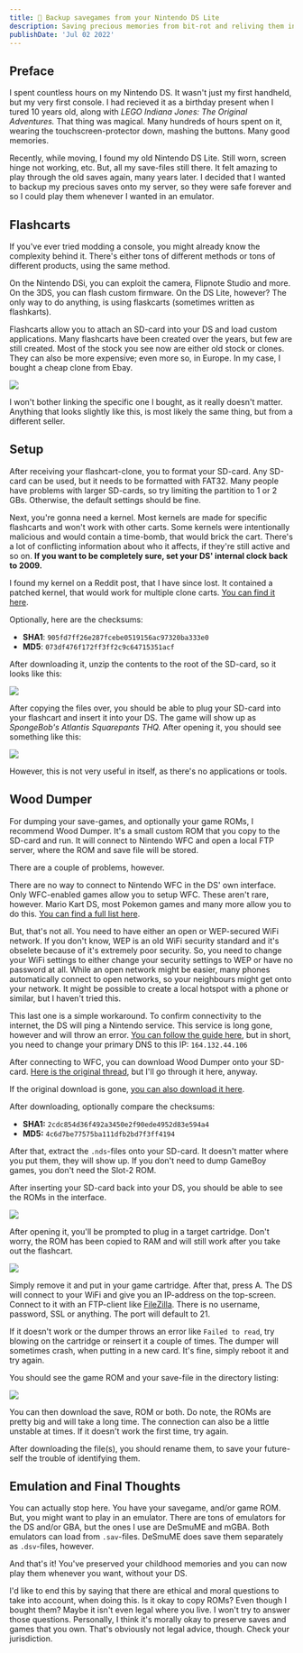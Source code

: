 ```yaml
---
title: 💾 Backup savegames from your Nintendo DS Lite
description: Saving precious memories from bit-rot and reliving them in emulators.
publishDate: 'Jul 02 2022'
---
```


## Preface

I spent countless hours on my Nintendo DS. It wasn't just my first handheld, but my very first console. I had recieved it as a birthday present when I tured 10 years old, along with *LEGO Indiana Jones: The Original Adventures.* That thing was magical. Many hundreds of hours spent on it, wearing the touchscreen-protector down, mashing the buttons. Many good memories.

Recently, while moving, I found my old Nintendo DS Lite. Still worn, screen hinge not working, etc. But, all my save-files still there. It felt amazing to play through the old saves again, many years later. I decided that I wanted to backup my precious saves onto my server, so they were safe forever and so I could play them whenever I wanted in an emulator.

## Flashcarts

If you've ever tried modding a console, you might already know the complexity behind it. There's either tons of different methods or tons of different products, using the same method.

On the Nintendo DSi, you can exploit the camera, Flipnote Studio and more. On the 3DS, you can flash custom firmware. On the DS Lite, however? The only way to do anything, is using flaskcarts (sometimes written as flashkarts).

Flashcarts allow you to attach an SD-card into your DS and load custom applications. Many flashcarts have been created over the years, but few are still created. Most of the stock you see now are either old stock or clones. They can also be more expensive; even more so, in Europe. In my case, I bought a cheap clone from Ebay.

![](/nds/_flashcart.webp "")

I won't bother linking the specific one I bought, as it really doesn't matter. Anything that looks slightly like this, is most likely the same thing, but from a different seller.

## Setup

After receiving your flashcart-clone, you to format your SD-card. Any SD-card can be used, but it needs to be formatted with FAT32. Many people have problems with larger SD-cards, so try limiting the partition to 1 or 2 GBs. Otherwise, the default settings should be fine.

Next, you're gonna need a kernel. Most kernels are made for specific flashcarts and won't work with other carts. Some kernels were intentionally malicious and would contain a time-bomb, that would brick the cart. There's a lot of conflicting information about who it affects, if they're still active and so on. **If you want to be completely sure, set your DS' internal clock back to 2009.**

I found my kernel on a Reddit post, that I have since lost. It contained a patched kernel, that would work for multiple clone carts. [You can find it here](/nds/flashcart_kernel.zip).

Optionally, here are the checksums:
- **SHA1**: `905fd7ff26e287fcebe0519156ac97320ba333e0`
- **MD5**: `073df476f172ff3ff2c9c64715351acf`

After downloading it, unzip the contents to the root of the SD-card, so it looks like this:

![](/nds/_sdroot1.webp "")

After copying the files over, you should be able to plug your SD-card into your flashcart and insert it into your DS. The game will show up as *SpongeBob's Atlantis Squarepants THQ.* After opening it, you should see something like this:

![](/nds/_kernel.webp "")

However, this is not very useful in itself, as there's no applications or tools.

## Wood Dumper

For dumping your save-games, and optionally your game ROMs, I recommend Wood Dumper. It's a small custom ROM that you copy to the SD-card and run. It will connect to Nintendo WFC and open a local FTP server, where the ROM and save file will be stored.

There are a couple of problems, however. 

There are no way to connect to Nintendo WFC in the DS' own interface. Only WFC-enabled games allow you to setup WFC. These aren't rare, however. Mario Kart DS, most Pokemon games and many more allow you to do this. [You can find a full list here](https://en.wikipedia.org/wiki/List_of_Nintendo_DS_Wi-Fi_Connection_games).

But, that's not all. You need to have either an open or WEP-secured WiFi network. If you don't know, WEP is an old WiFi security standard and it's obselete because of it's extremely poor security. So, you need to change your WiFi settings to either change your security settings to WEP or have no password at all. While an open network might be easier, many phones automatically connect to open networks, so your neighbours might get onto your network. It might be possible to create a local hotspot with a phone or similar, but I haven't tried this.

This last one is a simple workaround. To confirm connectivity to the internet, the DS will ping a Nintendo service. This service is long gone, however and will throw an error. [You can follow the guide here](https://wii.guide/wiimmfi#instructions-4), but in short, you need to change your primary DNS to this IP: `164.132.44.106`

After connecting to WFC, you can download Wood Dumper onto your SD-card. [Here is the original thread](https://digiex.net/threads/wood-dumper-dump-nintendo-ds-roms-and-save-games-over-wi-fi-with-an-nintendo-ds.14729/), but I'll go through it here, anyway.

If the original download is gone, [you can also download it here](/nds/wooddumper_r89.zip). 

After downloading, optionally compare the checksums:
* **SHA1:** `2cdc854d36f492a3450e2f90ede4952d83e594a4`
* **MD5:** `4c6d7be77575ba111dfb2bd7f3ff4194`

After that, extract the `.nds`-files onto your SD-card. It doesn't matter where you put them, they will show up. If you don't need to dump GameBoy games, you don't need the Slot-2 ROM.

After inserting your SD-card back into your DS, you should be able to see the ROMs in the interface.

![](/nds/_wooddumper.webp "")

After opening it, you'll be prompted to plug in a target cartridge. Don't worry, the ROM has been copied to RAM and will still work after you take out the flashcart.

![](/nds/_targetcard.webp "")

Simply remove it and put in your game cartridge. After that, press A. The DS will connect to your WiFi and give you an IP-address on the top-screen. Connect to it with an FTP-client like [FileZilla](https://filezilla-project.org/). There is no username, password, SSL or anything. The port will default to 21.

If it doesn't work or the dumper throws an error like `Failed to read`, try blowing on the cartridge or reinsert it a couple of times. The dumper will sometimes crash, when putting in a new card. It's fine, simply reboot it and try again.

You should see the game ROM and your save-file in the directory listing:

![](/nds/_directory.webp "")

You can then download the save, ROM or both. Do note, the ROMs are pretty big and will take a long time. The connection can also be a little unstable at times. If it doesn't work the first time, try again.

After downloading the file(s), you should rename them, to save your future-self the trouble of identifying them.

## Emulation and Final Thoughts

You can actually stop here. You have your savegame, and/or game ROM. But, you might want to play in an emulator. There are tons of emulators for the DS and/or GBA, but the ones I use are DeSmuME and mGBA. Both emulators can load from `.sav`-files. DeSmuME does save them separately as `.dsv`-files, however.

And that's it! You've preserved your childhood memories and you can now play them whenever you want, without your DS.

I'd like to end this by saying that there are ethical and moral questions to take into account, when doing this. Is it okay to copy ROMs? Even though I bought them? Maybe it isn't even legal where you live. I won't try to answer those questions. Personally, I think it's morally okay to preserve saves and games that you own. That's obviously not legal advice, though. Check your jurisdiction.